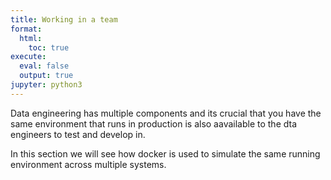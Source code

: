 ```yaml
---
title: Working in a team
format:
  html:
    toc: true
execute:
  eval: false
  output: true
jupyter: python3
---
```




Data engineering has multiple components and its crucial that you have the same environment that runs in production is also aavailable to the dta engineers to test and develop in.

In this section we will see how docker is used to simulate the same running environment across multiple systems.


